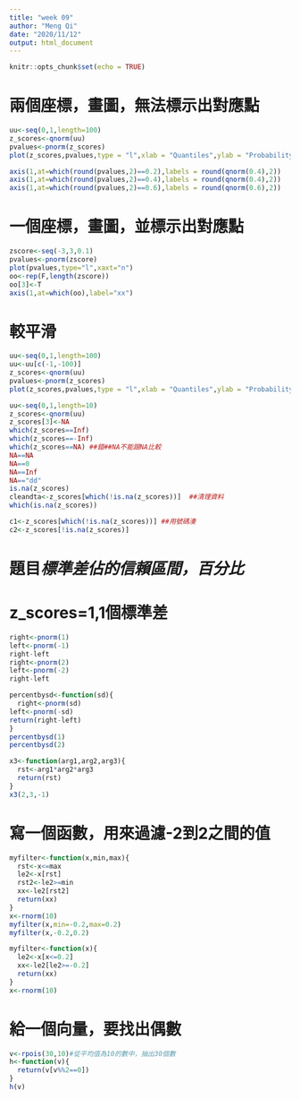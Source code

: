 ```yaml
---
title: "week 09"
author: "Meng Qi"
date: "2020/11/12"
output: html_document
---
```


```r
knitr::opts_chunk$set(echo = TRUE)
```

# **兩個座標，畫圖，無法標示出對應點**
```r
uu<-seq(0,1,length=100)
z_scores<-qnorm(uu)
pvalues<-pnorm(z_scores)
plot(z_scores,pvalues,type = "l",xlab = "Quantiles",ylab = "Probability",xaxt="n",main="CDF")  #兩個座標無法標示出點

axis(1,at=which(round(pvalues,2)==0.2),labels = round(qnorm(0.4),2)) 
axis(1,at=which(round(pvalues,2)==0.4),labels = round(qnorm(0.4),2))
axis(1,at=which(round(pvalues,2)==0.6),labels = round(qnorm(0.6),2))

```



# **一個座標，畫圖，並標示出對應點**
```r
zscore<-seq(-3,3,0.1)
pvalues<-pnorm(zscore)
plot(pvalues,type="l",xaxt="n")
oo<-rep(F,length(zscore))
oo[3]<-T
axis(1,at=which(oo),label="xx")


```



# **較平滑**
```r
uu<-seq(0,1,length=100)
uu<-uu[c(-1,-100)]
z_scores<-qnorm(uu)
pvalues<-pnorm(z_scores)
plot(z_scores,pvalues,type = "l",xlab = "Quantiles",ylab = "Probability",xaxt="n",main="CDF")
```

```r
uu<-seq(0,1,length=10)
z_scores<-qnorm(uu)
z_scores[3]<-NA
which(z_scores==Inf)
which(z_scores==-Inf)
which(z_scores==NA) ##錯##NA不能跟NA比較
NA==NA
NA==0
NA==Inf
NA=="dd"
is.na(z_scores)
cleandta<-z_scores[which(!is.na(z_scores))]  ##清理資料
which(is.na(z_scores))

c1<-z_scores[which(!is.na(z_scores))] ##用號碼湊
c2<-z_scores[!is.na(z_scores)]
```
# **題目***標準差佔的信賴區間，百分比*
# z_scores=1,1個標準差
```r
right<-pnorm(1)
left<-pnorm(-1)
right-left
right<-pnorm(2)
left<-pnorm(-2)
right-left


```


```r


percentbysd<-function(sd){
  right<-pnorm(sd)
left<-pnorm(-sd)
return(right-left)
}
percentbysd(1)
percentbysd(2)


```
```r
x3<-function(arg1,arg2,arg3){
  rst<-arg1*arg2*arg3
  return(rst)
}
x3(2,3,-1)

```
# 寫一個函數，用來過濾-2到2之間的值
```r
myfilter<-function(x,min,max){
  rst<-x<=max
  le2<-x[rst]
  rst2<-le2>=min
  xx<-le2[rst2]
  return(xx)
}
x<-rnorm(10)
myfilter(x,min=-0.2,max=0.2)
myfilter(x,-0.2,0.2)
```
```r
myfilter<-function(x){
  le2<-x[x<=0.2]
  xx<-le2[le2>=-0.2]
  return(xx)
}
x<-rnorm(10)
```

# 給一個向量，要找出偶數
```r
v<-rpois(30,10)#從平均值為10的數中，抽出30個數
h<-function(v){
  return(v[v%%2==0])
}
h(v)

```





  